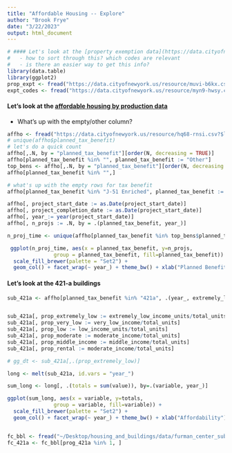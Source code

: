```yaml
---
title: "Affordable Housing -- Explore"
author: "Brook Frye"
date: "3/22/2023"
output: html_document
---
```




```r

# #### Let's look at the [property exemption data](https://data.cityofnewyork.us/City-Government/Property-Exemption-Detail/muvi-b6kx)  
#   - how to sort through this? which codes are relevant 
#   - is there an easier way to get this info?
library(data.table)
library(ggplot2)
prop_expt <- fread("https://data.cityofnewyork.us/resource/muvi-b6kx.csv?$limit=9999999999")
expt_codes <- fread("https://data.cityofnewyork.us/resource/myn9-hwsy.csv")
```


#### Let's look at the [affordable housing by production data](https://data.cityofnewyork.us/Housing-Development/Affordable-Housing-Production-by-Building/hg8x-zxpr)
- What's up with the empty/other column?
```r
affho <- fread("https://data.cityofnewyork.us/resource/hq68-rnsi.csv?$limit=9999999999")
# unique(affho$planned_tax_benefit)
# let's do a quick count 
affho[,.N, by = "planned_tax_benefit"][order(N, decreasing = TRUE)]
affho[planned_tax_benefit %in% "", planned_tax_benefit := "Other"]
top_bens <- affho[,.N, by = "planned_tax_benefit"][order(N, decreasing = TRUE)][1:7]
affho[planned_tax_benefit %in% "",]

# what's up with the empty rows for tax benefit 
affho[planned_tax_benefit %in% "J-51 Enriched", planned_tax_benefit := "J-51"]

affho[, project_start_date := as.Date(project_start_date)]
affho[, project_completion_date := as.Date(project_start_date)]
affho[, year_:= year(project_start_date)]
affho[, n_projs := .N, by = .(planned_tax_benefit, year_)]

n_proj_time <- unique(affho[planned_tax_benefit %in% top_bens$planned_tax_benefit, .(n_projs, planned_tax_benefit, year_)])

 ggplot(n_proj_time, aes(x = planned_tax_benefit, y=n_projs,  
               group = planned_tax_benefit, fill=planned_tax_benefit)) +
  scale_fill_brewer(palette = "Set2") + 
  geom_col() + facet_wrap(~ year_) + theme_bw() + xlab("Planned Benefit") + ylab("Number of Projects") + theme(axis.text.x=element_text(angle=45, hjust=1))
```

#### Let's look at the 421-a buildings
```r

sub_421a <- affho[planned_tax_benefit %in% "421a", .(year_, extremely_low_income_units, very_low_income, low_income_units, moderate_income, middle_income, counted_rental_units, total_units, project_id)]


sub_421a[, prop_extremely_low := extremely_low_income_units/total_units]
sub_421a[, prop_very_low := very_low_income/total_units]
sub_421a[, prop_low := low_income_units/total_units]
sub_421a[, prop_moderate := moderate_income/total_units]
sub_421a[, prop_middle_income := middle_income/total_units]
sub_421a[, prop_rental := moderate_income/total_units]

# gg_dt <- sub_421a[,.(prop_extremely_low)]

long <- melt(sub_421a, id.vars = "year_")

sum_long <- long[, .(totals = sum(value)), by=.(variable, year_)]

ggplot(sum_long, aes(x = variable, y=totals,  
               group = variable, fill=variable)) +
  scale_fill_brewer(palette = "Set2") + 
  geom_col() + facet_wrap(~ year_) + theme_bw() + xlab("Affordability") + ylab("Number of Units") + theme(axis.text.x=element_text(angle=45, hjust=1))


fc_bbl <- fread("~/Desktop/housing_and_buildings/data/furman_center_subs_housing_2022/FC_SHD_bbl_analysis_2022-12-20.csv")
fc_421a <- fc_bbl[prog_421a %in% 1, ]


```




